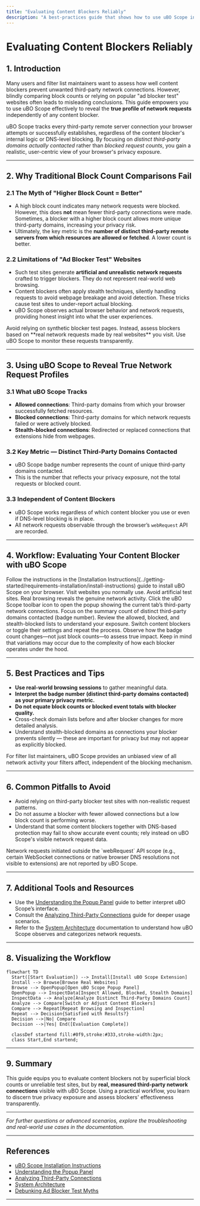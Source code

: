 ```yaml
---
title: "Evaluating Content Blockers Reliably"
description: "A best-practices guide that shows how to use uBO Scope independent of specific content blockers to reveal the true profile of network requests. Avoid common benchmarking pitfalls and myths."
---
```


# Evaluating Content Blockers Reliably

## 1. Introduction

Many users and filter list maintainers want to assess how well content blockers prevent unwanted third-party network connections. However, blindly comparing block counts or relying on popular "ad blocker test" websites often leads to misleading conclusions. This guide empowers you to use uBO Scope effectively to reveal the **true profile of network requests** independently of any content blocker.

uBO Scope tracks every third-party remote server connection your browser attempts or successfully establishes, regardless of the content blocker's internal logic or DNS-level blocking. By focusing on *distinct third-party domains actually contacted* rather than *blocked request counts*, you gain a realistic, user-centric view of your browser's privacy exposure.

---

## 2. Why Traditional Block Count Comparisons Fail

### 2.1 The Myth of "Higher Block Count = Better"

- A high block count indicates many network requests were blocked. However, this does **not** mean fewer third-party connections were made. Sometimes, a blocker with a higher block count allows more unique third-party domains, increasing your privacy risk.
- Ultimately, the key metric is the **number of distinct third-party remote servers from which resources are allowed or fetched**. A lower count is better.

### 2.2 Limitations of "Ad Blocker Test" Websites

- Such test sites generate **artificial and unrealistic network requests** crafted to trigger blockers. They do not represent real-world web browsing.
- Content blockers often apply stealth techniques, silently handling requests to avoid webpage breakage and avoid detection. These tricks cause test sites to under-report actual blocking.
- uBO Scope observes actual browser behavior and network requests, providing honest insight into what the user experiences.

<Tip>
Avoid relying on synthetic blocker test pages. Instead, assess blockers based on **real network requests made by real websites** you visit. Use uBO Scope to monitor these requests transparently.
</Tip>

---

## 3. Using uBO Scope to Reveal True Network Request Profiles

### 3.1 What uBO Scope Tracks

- **Allowed connections**: Third-party domains from which your browser successfully fetched resources.
- **Blocked connections**: Third-party domains for which network requests failed or were actively blocked.
- **Stealth-blocked connections**: Redirected or replaced connections that extensions hide from webpages.

### 3.2 Key Metric — Distinct Third-Party Domains Contacted

- uBO Scope badge number represents the count of unique third-party domains contacted.
- This is the number that reflects your privacy exposure, not the total requests or blocked count.

### 3.3 Independent of Content Blockers

- uBO Scope works regardless of which content blocker you use or even if DNS-level blocking is in place.
- All network requests observable through the browser’s `webRequest` API are recorded.

---

## 4. Workflow: Evaluating Your Content Blocker with uBO Scope

<Steps>
<Step title="Install and Enable uBO Scope">
Follow the instructions in the [Installation Instructions](../getting-started/requirements-installation/install-instructions) guide to install uBO Scope on your browser.
</Step>
<Step title="Browse Typical Websites">
Visit websites you normally use. Avoid artificial test sites. Real browsing reveals the genuine network activity.
</Step>
<Step title="Open the uBO Scope Popup Panel">
Click the uBO Scope toolbar icon to open the popup showing the current tab’s third-party network connections.
</Step>
<Step title="Interpret the Data">
Focus on the summary count of distinct third-party domains contacted (badge number). Review the allowed, blocked, and stealth-blocked lists to understand your exposure.
</Step>
<Step title="Compare Across Different Blockers or Configurations">
Switch content blockers or toggle their settings and repeat the process.
Observe how the badge count changes—not just block counts—to assess true impact.
</Step>
</Steps>

<Note>
Keep in mind that variations may occur due to the complexity of how each blocker operates under the hood.
</Note>

---

## 5. Best Practices and Tips

- **Use real-world browsing sessions** to gather meaningful data.
- **Interpret the badge number (distinct third-party domains contacted) as your primary privacy metric.**
- **Do not equate block counts or blocked event totals with blocker quality.**
- Cross-check domain lists before and after blocker changes for more detailed analysis.
- Understand stealth-blocked domains as connections your blocker prevents silently — these are important for privacy but may not appear as explicitly blocked.

<Tip>
For filter list maintainers, uBO Scope provides an unbiased view of all network activity your filters affect, independent of the blocking mechanism.
</Tip>

---

## 6. Common Pitfalls to Avoid

- Avoid relying on third-party blocker test sites with non-realistic request patterns.
- Do not assume a blocker with fewer allowed connections but a low block count is performing worse.
- Understand that some content blockers together with DNS-based protection may fail to show accurate event counts; rely instead on uBO Scope's visible network request data.

<Warning>
Network requests initiated outside the `webRequest` API scope (e.g., certain WebSocket connections or native browser DNS resolutions not visible to extensions) are not reported by uBO Scope.
</Warning>

---

## 7. Additional Tools and Resources

- Use the [Understanding the Popup Panel](../guides/getting-started-workflows/interpreting-popup) guide to better interpret uBO Scope’s interface.
- Consult the [Analyzing Third-Party Connections](../guides/real-world-use-cases/analyzing-third-parties) guide for deeper usage scenarios.
- Refer to the [System Architecture](../overview/core-concepts-architecture/system-architecture) documentation to understand how uBO Scope observes and categorizes network requests.

---

## 8. Visualizing the Workflow

```mermaid
flowchart TD
  Start([Start Evaluation]) --> Install[Install uBO Scope Extension]
  Install --> Browse[Browse Real Websites]
  Browse --> OpenPopup[Open uBO Scope Popup Panel]
  OpenPopup --> InspectData[Inspect Allowed, Blocked, Stealth Domains]
  InspectData --> Analyze[Analyze Distinct Third-Party Domains Count]
  Analyze --> Compare[Switch or Adjust Content Blockers]
  Compare --> Repeat[Repeat Browsing and Inspection]
  Repeat --> Decision{Satisfied with Results?}
  Decision -->|No| Compare
  Decision -->|Yes| End([Evaluation Complete])

  classDef startend fill:#0f9,stroke:#333,stroke-width:2px;
  class Start,End startend;
```

---

## 9. Summary

This guide equips you to evaluate content blockers not by superficial block counts or unreliable test sites, but by **real, measured third-party network connections** visible with uBO Scope. Using a practical workflow, you learn to discern true privacy exposure and assess blockers' effectiveness transparently.

---

*For further questions or advanced scenarios, explore the troubleshooting and real-world use cases in the documentation.*

---

## References

- [uBO Scope Installation Instructions](../getting-started/requirements-installation/install-instructions)
- [Understanding the Popup Panel](../guides/getting-started-workflows/interpreting-popup)
- [Analyzing Third-Party Connections](../guides/real-world-use-cases/analyzing-third-parties)
- [System Architecture](../overview/core-concepts-architecture/system-architecture)
- [Debunking Ad Blocker Test Myths](../guides/real-world-use-cases/debunking-testing-myths)

---